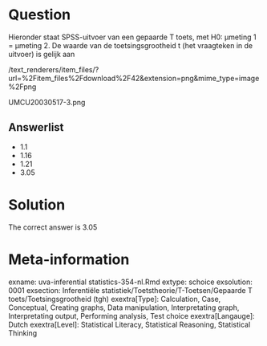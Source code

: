 Question
========

Hieronder staat SPSS-uitvoer van een gepaarde T toets, met H0: µmeting 1 = µmeting 2. De waarde van de toetsingsgrootheid t (het vraagteken in de uitvoer) is gelijk aan 

 /text_renderers/item_files/?url=%2Fitem_files%2Fdownload%2F42&extension=png&mime_type=image%2Fpng 

 UMCU20030517-3.png 

Answerlist
----------
* 1.1
* 1.16
* 1.21
* 3.05

Solution
========

The correct answer is  3.05 

Meta-information
================
exname: uva-inferential statistics-354-nl.Rmd 
extype: schoice 
exsolution: 0001 
exsection: Inferentiële statistiek/Toetstheorie/T-Toetsen/Gepaarde T toets/Toetsingsgrootheid (tgh)
exextra[Type]: Calculation, Case, Conceptual, Creating graphs, Data manipulation, Interpretating graph, Interpretating output, Performing analysis, Test choice 
exextra[Langauge]: Dutch 
exextra[Level]: Statistical Literacy, Statistical Reasoning, Statistical Thinking 
